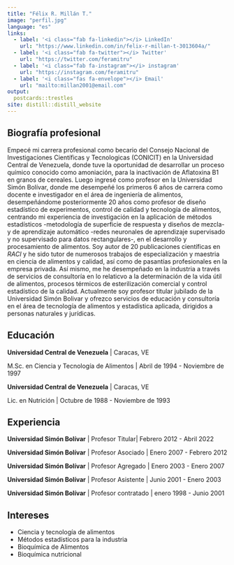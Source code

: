 ```yaml
---
title: "Félix R. Millán T."
image: "perfil.jpg"
language: "es"
links:
  - label: '<i class="fab fa-linkedin"></i> LinkedIn'
    url: "https://www.linkedin.com/in/felix-r-millan-t-3013604a/"
  - label: '<i class="fab fa-twitter"></i> Twitter'
    url: "https://twitter.com/feramitru"
  - label: '<i class="fab fa-instagram"></i> instagram'
    url: "https://instagram.com/feramitru"
  - label: '<i class="fas fa-envelope"></i> Email'
    url: "mailto:millan2001@email.com"
output:
  postcards::trestles
site: distill::distill_website
---
```

 
## Biografía profesional

Empecé mi carrera profesional como becario del Consejo Nacional de Investigaciones Científicas y Tecnologicas (CONICIT) en la Universidad Central de Venezuela, donde tuve la oportunidad de desarrollar un proceso químico conocido como amoniación, para la inactivación de Aflatoxina B1 en granos de cereales. Luego ingresé como profesor en la Universidad Simón Bolívar, donde me desempeñé los primeros 6 años de carrera como docente e investigador en el área de ingeniería de alimentos, desempeñándome posteriormente 20 años como profesor de diseño estadístico de experimentos, control de calidad y tecnología de alimentos, centrando mi experiencia de investigación en la aplicación de métodos estadísticos -metodología de superficie de respuesta y diseños de mezcla- y de aprendizaje automático -redes neuronales de aprendizaje supervisado y no supervisado para datos rectangulares-, en el desarrollo y procesamiento de alimentos. Soy autor de 20 publicaciones científicas en *RACI* y he sido tutor de numerosos trabajos de especialización y maestria en ciencia de alimentos y calidad, así como de pasantías profesionales en la empresa privada. Así mismo, me he desempeñado en la industria a través de servicios de consultoría en lo relaticvo a la determinación de la vida útil de alimentos, procesos térmicos de esterilización comercial y control estadístico de la calidad. Actualmente soy profesor titular jubilado de la Universidad Simón Bolivar y ofrezco servicios de educación y consultoría en el área de tecnología de alimentos y estadística aplicada, dirigidos a personas naturales y jurídicas.



## Educación

**Universidad Central de Venezuela** | Caracas, VE

M.Sc. en Ciencia y Tecnología de Alimentos | Abril de 1994 - Noviembre de 1997

**Universidad Central de Venezuela** | Caracas, VE

Lic. en Nutrición | Octubre de 1988 - Noviembre de 1993

## Experiencia

**Universidad Simón Bolívar** | Profesor Titular| Febrero 2012 - Abril 2022

**Universidad Simón Bolívar** | Profesor Asociado | Enero 2007 - Febrero 2012

**Universidad Simón Bolívar** | Profesor Agregado | Enero 2003 - Enero 2007

**Universidad Simón Bolívar** | Profesor Asistente | Junio 2001 - Enero 2003

**Universidad Simón Bolívar** | Profesor contratado | enero 1998 - Junio 2001

## Intereses

* Ciencia y tecnología de alimentos
* Métodos estadísticos para la industria
* Bioquímica de Alimentos
* Bioquímica nutricional